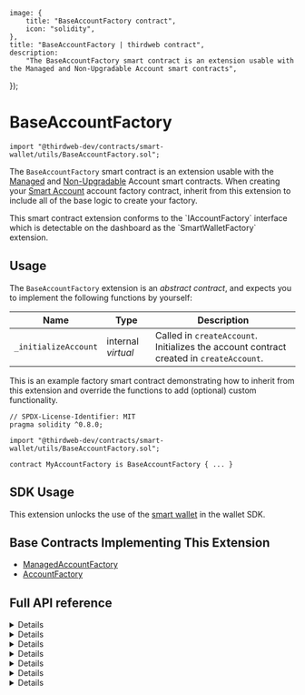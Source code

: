 
	image: {
		title: "BaseAccountFactory contract",
		icon: "solidity",
	},
	title: "BaseAccountFactory | thirdweb contract",
	description:
		"The BaseAccountFactory smart contract is an extension usable with the Managed and Non-Upgradable Account smart contracts",
});

# BaseAccountFactory

```solidity
import "@thirdweb-dev/contracts/smart-wallet/utils/BaseAccountFactory.sol";
```

The `BaseAccountFactory` smart contract is an extension usable with the [Managed](/contracts/build/base-contracts/erc-4337/managed-account) and [Non-Upgradable](/contracts/build/base-contracts/erc-4337/account-factory) Account smart contracts.
When creating your [Smart Account](/glossary/smart-wallet) account factory contract, inherit from this extension to include all of the base logic to create your factory.

<Callout title="info" variant="info">
	This smart contract extension conforms to the `IAccountFactory` interface
	which is detectable on the dashboard as the `SmartWalletFactory` extension.
</Callout>

<br />

<GithubButtonLink href="https://github.com/thirdweb-dev/contracts/blob/main/contracts/prebuilts/account/utils/BaseAccountFactory.sol" />

## Usage

The `BaseAccountFactory` extension is an _abstract contract_, and expects you to implement the following functions by yourself:

| Name                 | Type               | Description                                                                             |
| -------------------- | ------------------ | --------------------------------------------------------------------------------------- |
| `_initializeAccount` | internal _virtual_ | Called in `createAccount`. Initializes the account contract created in `createAccount`. |

This is an example factory smart contract demonstrating how to inherit from this extension and override the functions to add (optional) custom functionality.

```solidity
// SPDX-License-Identifier: MIT
pragma solidity ^0.8.0;

import "@thirdweb-dev/contracts/smart-wallet/utils/BaseAccountFactory.sol";

contract MyAccountFactory is BaseAccountFactory { ... }
```

## SDK Usage

This extension unlocks the use of the [smart wallet](wallet/smart-wallet) in the wallet SDK.

## Base Contracts Implementing This Extension

- [ManagedAccountFactory](/contracts/build/base-contracts/erc-4337/managed-account-factory)
- [AccountFactory](/contracts/build/base-contracts/erc-4337/account-factory)

## Full API reference

<Details summary="createAccount">

Deploys a new Account for admin.

```solidity
function createAccount(address _admin, bytes calldata _data) external virtual override returns (address) {
    address impl = accountImplementation;
    bytes32 salt = _generateSalt(_admin, _data);
    address account = Clones.predictDeterministicAddress(impl, salt);
    if (account.code.length > 0) {
        return account;
    }
    account = Clones.cloneDeterministic(impl, salt);
    _initializeAccount(account, _admin, _data);
    emit AccountCreated(account, _admin);
    return account;
}
```

#### \_admin

The address to be set as default admin role for the contract. Must be of type `address`.

#### \_data

If extra storage variables are required in your account contract, override this function, abi encode the variables,
pass them to this function as a `bytes` type.

</Details>

<Details summary="addSigner">

Callback function for an Account to register its signers.

```solidity
function addSigner(address _signer) external {
    address account = msg.sender;
    bool isAlreadyAccount = accountsOfSigner[_signer].add(account);
    bool isAlreadySigner = signersOfAccount[account].add(_signer);
    if (!isAlreadyAccount || !isAlreadySigner) {
        revert("AccountFactory: signer already added");
    }
    emit SignerAdded(account, _signer);
}
```

#### signer

The address of the signer to add to the account.

</Details>

<Details summary="removeSigner">

Callback function for an Account to un-register its signers.

```solidity
function removeSigner(address _signer) external {
    address account = msg.sender;
    bool isAccount = accountsOfSigner[_signer].remove(account);
    bool isSigner = signersOfAccount[account].remove(_signer);
    if (!isAccount || !isSigner) {
        revert("AccountFactory: signer not found");
    }
    emit SignerRemoved(account, _signer);
}
```

#### \_signer

The address of the signer to remove from the account.

</Details>

<Details summary="getAddress">

Returns the address of an Account that would be deployed with the given admin signer.

```solidity
function getAddress(address _adminSigner) public view returns (address) {
    bytes32 salt = _generateSalt(_admin, _data);
    return Clones.predictDeterministicAddress(accountImplementation, salt);
}
```

#### \_adminSigner

The admin signer for the account.

</Details>

<Details summary="getSignersOfAccount">

Returns all signers of an account.

```solidity
function getSignersOfAccount(address account) external view returns (address[] memory signers) {
    return signersOfAccount[account].values();
}
```

#### account

The address of the account to get the signers of.

</Details>

<Details summary="getAccountsOfSigner">

Returns all accounts that the given address is a signer of.

```solidity
function getAccountsOfSigner(address signer) external view returns (address[] memory accounts) {
    return accountsOfSigner[signer].values();
}
```

#### signer

The address of the signer to get the accounts of.

</Details>

<Details summary="_initializeAccount">

Called in `createAccount`. Initializes the account contract created in `createAccount`.

```solidity
function _initializeAccount(
    address _account,
    address _admin,
    bytes calldata _data
) internal virtual;
```

#### \_account

The address of the smart account smart contract to initialize.

#### \_admin

The address to be set as default admin role for the contract. Must be of type `address`.

#### \_data

If extra storage variables are required in your account contract, abi encode the variables,
pass them to this function as the `bytes` argument.

For example:

```solidity

function initializeAccount(
    address _admin,
    bytes calldata _data
) public override initializer {
    Account.initialize(_admin, _data);
}
```

</Details>
